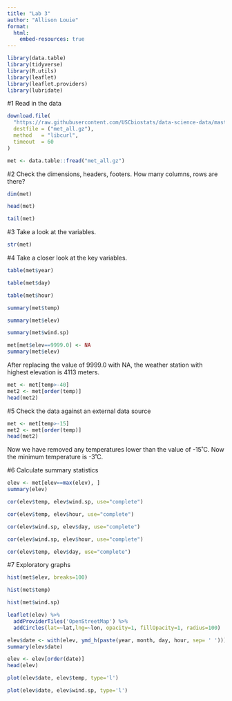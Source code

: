 ```yaml
---
title: "Lab 3"
author: "Allison Louie"
format:
  html:
    embed-resources: true
---
```


```r
library(data.table)
library(tidyverse)
library(R.utils)
library(leaflet)
library(leaflet.providers)
library(lubridate)
```

#1 Read in the data

```r
download.file(
  "https://raw.githubusercontent.com/USCbiostats/data-science-data/master/02_met/met_all.gz",
  destfile = ("met_all.gz"),
  method   = "libcurl",
  timeout  = 60
)

met <- data.table::fread("met_all.gz")
```

#2 Check the dimensions, headers, footers. How many columns, rows are there?

```r
dim(met)
```

```r
head(met)
```

```r
tail(met)
```

#3 Take a look at the variables.
```r
str(met)
```

#4 Take a closer look at the key variables.

```r
table(met$year)
```

```r
table(met$day)
```

```r
table(met$hour)
```
```r
summary(met$temp)
```

```r
summary(met$elev)
```

```r
summary(met$wind.sp)
```

```r
met[met$elev==9999.0] <- NA
summary(met$elev)
```

After replacing the value of 9999.0 with NA, the weather station with highest elevation is 4113 meters.

```r
met <- met[temp>-40]
met2 <- met[order(temp)]
head(met2)
```

#5 Check the data against an external data source

```r
met <- met[temp>-15]
met2 <- met[order(temp)]
head(met2)
```

Now we have removed any temperatures lower than the value of -15˚C. Now the minimum temperature is -3˚C.

#6 Calculate summary statistics

```r
elev <- met[elev==max(elev), ]
summary(elev)
```

```r
cor(elev$temp, elev$wind.sp, use="complete")
```

```r
cor(elev$temp, elev$hour, use="complete")
```

```r
cor(elev$wind.sp, elev$day, use="complete")
```

```r
cor(elev$wind.sp, elev$hour, use="complete")
```

```r
cor(elev$temp, elev$day, use="complete")
```

#7 Exploratory graphs

```r
hist(met$elev, breaks=100)
```

```r
hist(met$temp)
```

```r
hist(met$wind.sp)
```

```r
leaflet(elev) %>%
  addProviderTiles('OpenStreetMap') %>% 
  addCircles(lat=~lat,lng=~lon, opacity=1, fillOpacity=1, radius=100)
```

```r
elev$date <- with(elev, ymd_h(paste(year, month, day, hour, sep= ' ')))
summary(elev$date)
```

```r
elev <- elev[order(date)]
head(elev)
```

```r
plot(elev$date, elev$temp, type='l')
```

```r
plot(elev$date, elev$wind.sp, type='l')
```

